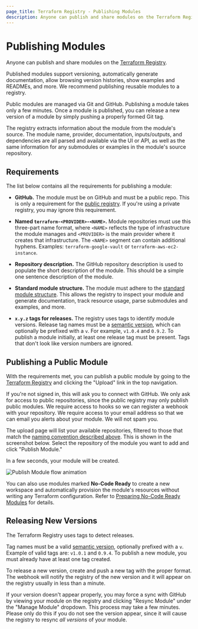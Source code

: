 ```yaml
---
page_title: Terraform Registry - Publishing Modules
description: Anyone can publish and share modules on the Terraform Registry.
---
```


# Publishing Modules

Anyone can publish and share modules on the [Terraform Registry](https://registry.terraform.io).

Published modules support versioning, automatically generate documentation,
allow browsing version histories, show examples and READMEs, and more. We
recommend publishing reusable modules to a registry.

Public modules are managed via Git and GitHub. Publishing a module takes only
a few minutes. Once a module is published, you can release a new version of
a module by simply pushing a properly formed Git tag.

The registry extracts information about the module from the module's source.
The module name, provider, documentation, inputs/outputs, and dependencies are
all parsed and available via the UI or API, as well as the same information for
any submodules or examples in the module's source repository.

## Requirements

The list below contains all the requirements for publishing a module:

- **GitHub.** The module must be on GitHub and must be a public repo.
  This is only a requirement for the [public registry](https://registry.terraform.io).
  If you're using a private registry, you may ignore this requirement.

- **Named `terraform-<PROVIDER>-<NAME>`.** Module repositories must use this
  three-part name format, where `<NAME>` reflects the type of infrastructure the
  module manages and `<PROVIDER>` is the main provider where it creates that
  infrastructure. The `<NAME>` segment can contain additional hyphens. Examples:
  `terraform-google-vault` or `terraform-aws-ec2-instance`.

- **Repository description.** The GitHub repository description is used
  to populate the short description of the module. This should be a simple
  one sentence description of the module.

- **Standard module structure.** The module must adhere to the
  [standard module structure](/language/modules/develop/structure).
  This allows the registry to inspect your module and generate documentation,
  track resource usage, parse submodules and examples, and more.

- **`x.y.z` tags for releases.** The registry uses tags to identify module
  versions. Release tag names must be a [semantic version](http://semver.org),
  which can optionally be prefixed with a `v`. For example, `v1.0.4` and `0.9.2`.
  To publish a module initially, at least one release tag must be present. Tags
  that don't look like version numbers are ignored.

## Publishing a Public Module

With the requirements met, you can publish a public module by going to
the [Terraform Registry](https://registry.terraform.io) and clicking the
"Upload" link in the top navigation.

If you're not signed in, this will ask you to connect with GitHub. We only
ask for access to public repositories, since the public registry may only
publish public modules. We require access to hooks so we can register a webhook
with your repository. We require access to your email address so that we can
email you alerts about your module. We will not spam you.

The upload page will list your available repositories, filtered to those that
match the [naming convention described above](#requirements). This is shown in
the screenshot below. Select the repository of the module you want to add and
click "Publish Module."

In a few seconds, your module will be created.

![Publish Module flow animation](/img/docs/registry-publish.gif)

You can also use modules marked **No-Code Ready** to create a new workspace and automatically provision the module's resources without writing any Terraform configuration. Refer to [Preparing No-Code Ready Modules](/cloud-docs/no-code-provisioning/module-design) for details.

## Releasing New Versions

The Terraform Registry uses tags to detect releases.

Tag names must be a valid [semantic version](http://semver.org), optionally
prefixed with a `v`. Example of valid tags are: `v1.0.1` and `0.9.4`. To publish
a new module, you must already have at least one tag created.

To release a new version, create and push a new tag with the proper format.
The webhook will notify the registry of the new version and it will appear
on the registry usually in less than a minute.

If your version doesn't appear properly, you may force a sync with GitHub
by viewing your module on the registry and clicking "Resync Module"
under the "Manage Module" dropdown. This process may take a few minutes.
Please only do this if you do not see the version appear, since it will
cause the registry to resync _all versions_ of your module.
